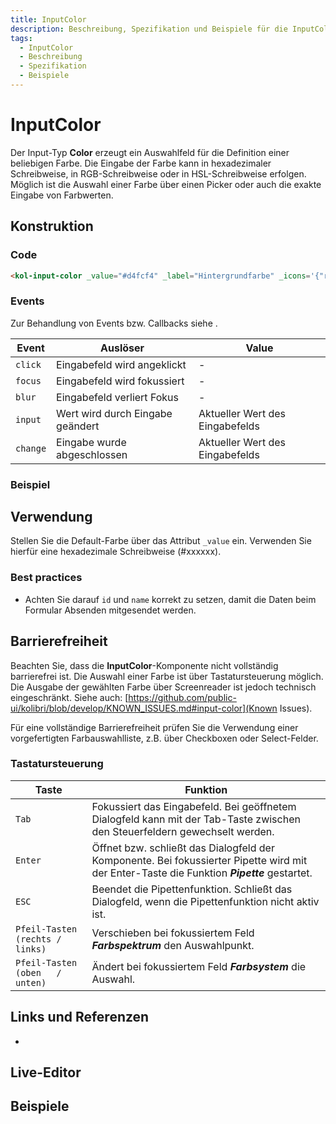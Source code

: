 ```yaml
---
title: InputColor
description: Beschreibung, Spezifikation und Beispiele für die InputColor-Komponente.
tags:
  - InputColor
  - Beschreibung
  - Spezifikation
  - Beispiele
---
```



# InputColor

Der Input-Typ **Color** erzeugt ein Auswahlfeld für die Definition einer beliebigen Farbe. Die Eingabe der Farbe kann in hexadezimaler Schreibweise, in RGB-Schreibweise oder in HSL-Schreibweise erfolgen. Möglich ist die Auswahl einer Farbe über einen Picker oder auch die exakte Eingabe von Farbwerten.

## Konstruktion

### Code

```html
<kol-input-color _value="#d4fcf4" _label="Hintergrundfarbe" _icons='{"right": "codicon codicon-symbol-color"}'></kol-input-color>
```

### Events

Zur Behandlung von Events bzw. Callbacks siehe <kol-link _label="Events" _href="../concepts/events" />.

| Event    | Auslöser                         | Value                           |
|----------|----------------------------------|---------------------------------|
| `click`  | Eingabefeld wird angeklickt      | -                               |
| `focus`  | Eingabefeld wird fokussiert      | -                               |
| `blur`   | Eingabefeld verliert Fokus       | -                               |
| `input`  | Wert wird durch Eingabe geändert | Aktueller Wert des Eingabefelds |
| `change` | Eingabe wurde abgeschlossen      | Aktueller Wert des Eingabefelds |

### Beispiel

<kol-input-color _value="#d4fcf4" _label="Hintergrundfarbe" _icons='{"right": "codicon codicon-symbol-color"}'></kol-input-color>

## Verwendung

Stellen Sie die Default-Farbe über das Attribut `_value` ein. Verwenden Sie hierfür eine hexadezimale Schreibweise (#xxxxxx).

### Best practices

- Achten Sie darauf `id` und `name` korrekt zu setzen, damit die Daten beim Formular Absenden mitgesendet werden.

## Barrierefreiheit

Beachten Sie, dass die **InputColor**-Komponente nicht vollständig barrierefrei ist. Die Auswahl einer Farbe ist über Tastatursteuerung möglich. Die Ausgabe der gewählten Farbe über Screenreader ist jedoch technisch eingeschränkt.
Siehe auch: [https://github.com/public-ui/kolibri/blob/develop/KNOWN_ISSUES.md#input-color](Known Issues).

Für eine vollständige Barrierefreiheit prüfen Sie die Verwendung einer vorgefertigten Farbauswahlliste, z.B. über Checkboxen oder Select-Felder.

### Tastatursteuerung

| Taste                           | Funktion                                                                                                                                    |
| ------------------------------- | ------------------------------------------------------------------------------------------------------------------------------------------- |
| `Tab`                           | Fokussiert das Eingabefeld. Bei geöffnetem Dialogfeld kann mit der Tab-Taste zwischen den Steuerfeldern gewechselt werden.                  |
| `Enter`                         | Öffnet bzw. schließt das Dialogfeld der Komponente. Bei fokussierter Pipette wird mit der Enter-Taste die Funktion **_Pipette_** gestartet. |
| `ESC`                           | Beendet die Pipettenfunktion. Schließt das Dialogfeld, wenn die Pipettenfunktion nicht aktiv ist.                                           |
| `Pfeil-Tasten (rechts / links)` | Verschieben bei fokussiertem Feld **_Farbspektrum_** den Auswahlpunkt.                                                                      |
| `Pfeil-Tasten (oben   / unten)` | Ändert bei fokussiertem Feld **_Farbsystem_** die Auswahl.                                                                                  |

## Links und Referenzen

- <kol-link _href="https://medium.com/@gavyn/til-autofocus-inputs-are-an-accessibility-problem-32ced60c3109" _target="_blank"></kol-link>

<Readme />

<ExampleLink component="input-color" />

## Live-Editor

<LiveEditorCompact component="input-color" />

## Beispiele

<Configurator component="input-color" sample="basic" />
